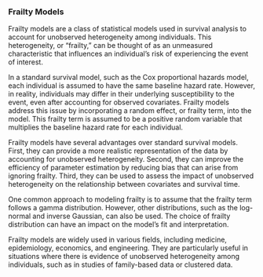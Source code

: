 ###  Frailty Models 

Frailty models are a class of statistical models used in survival analysis to account for unobserved heterogeneity among individuals. This heterogeneity, or "frailty," can be thought of as an unmeasured characteristic that influences an individual's risk of experiencing the event of interest.

In a standard survival model, such as the Cox proportional hazards model, each individual is assumed to have the same baseline hazard rate. However, in reality, individuals may differ in their underlying susceptibility to the event, even after accounting for observed covariates. Frailty models address this issue by incorporating a random effect, or frailty term, into the model. This frailty term is assumed to be a positive random variable that multiplies the baseline hazard rate for each individual.

Frailty models have several advantages over standard survival models. First, they can provide a more realistic representation of the data by accounting for unobserved heterogeneity. Second, they can improve the efficiency of parameter estimation by reducing bias that can arise from ignoring frailty. Third, they can be used to assess the impact of unobserved heterogeneity on the relationship between covariates and survival time.

One common approach to modeling frailty is to assume that the frailty term follows a gamma distribution. However, other distributions, such as the log-normal and inverse Gaussian, can also be used. The choice of frailty distribution can have an impact on the model's fit and interpretation.

Frailty models are widely used in various fields, including medicine, epidemiology, economics, and engineering. They are particularly useful in situations where there is evidence of unobserved heterogeneity among individuals, such as in studies of family-based data or clustered data.
